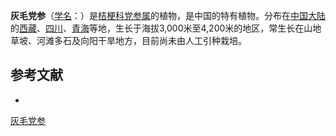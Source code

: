 {{Speciesbox
| name = 灰毛党参
| status = 
| status_system = 
| image =
| genus = Codonopsis
| species = canescens
| authority = Nannf.
}}

'''灰毛党参'''（[[学名|学名]]：{{lang|la|''Codonopsis canescens''}}）是[[桔梗科|桔梗科]][[党参属|党参属]]的植物，是中国的特有植物。分布在[[中国大陆|中国大陆]]的[[西藏|西藏]]、[[四川|四川]]、[[青海|青海]]等地，生长于海拔3,000米至4,200米的地区，常生长在山地草坡、河滩多石及向阳干旱地方，目前尚未由人工引种栽培。

== 参考文献 ==
<div class="references-small">
* {{cite web| url =http://www.bioinfo.cn/db05/KmzwSpecies.php?action=view&id=3370| title =灰毛党参| work =《中国高等植物数据库全库》| publisher =中国科学院微生物研究所| author =昆明植物研究所| accessdate =2009-02-24| deadurl =yes| archiveurl =https://web.archive.org/web/20160305074302/http://www.bioinfo.cn/db05/KmzwSpecies.php?action=view&id=3370| archivedate =2016-03-05}}
</div>
{{Taxonbar|from=Q15226516}}

[[Category:党参属|灰毛党参]]


{{植物小作品}}